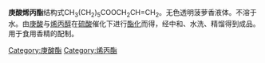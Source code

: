 {{Chemref|time=2019-3-8}}
{{Chembox
| Name = 
| NameEn = 
| ImageFile = Allyl heptanoate.png
|  ImageSize = 
|  ImageAlt = 
| IUPACName = 
| IUPACNameZh = 
| OtherNames = 
| Section1 = {{Chembox Identifiers
|   CASNo = 142-19-8
|   CASNo_Ref = {{cascite|correct|CAS}}
|   PubChem = 
|   SMILES =  }}
| Section2 = {{Chembox Properties
|   Formula = C<sub>10</sub>H<sub>18</sub>O<sub>2</sub>
|   MolarMass = 170.25
|   Appearance = 
|   Density = 
|   MeltingPt = 
|   BoilingPt = 
|   Solubility =  }}
| Section3 = {{Chembox Hazards
|   MainHazards = 
|   FlashPt = 
|   Autoignition =  }}
}}

'''庚酸烯丙酯'''结构式CH<sub>3</sub>(CH<sub>2</sub>)<sub>5</sub>COOCH<sub>2</sub>CH=CH<sub>2</sub>。无色透明菠萝香液体。不溶于水。由[[庚酸|庚酸]]与[[烯丙醇|烯丙醇]]在[[硫酸|硫酸]]催化下进行[[酯化|酯化]]而得，经中和、水洗、精馏得到成品。用于食用香精的配制。

[[Category:庚酸酯|Category:庚酸酯]]
[[Category:烯丙酯|Category:烯丙酯]]
{{organic-compound-stub}}